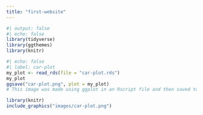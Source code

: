 ```yaml
---
title: "first-website"
---
```


```r
#| output: false
#| echo: false
library(tidyverse)
library(ggthemes)
library(knitr)
```

```r
#| echo: false
#| label: car-plot
my_plot <- read_rds(file = "car-plot.rds")
my_plot
ggsave("car-plot.png", plot = my_plot)
# This image was made using ggplot in an Rscript file and then saved to an object in a quarto document. I then used ggsave to save the image to a .png 
```

```r
library(knitr)
include_graphics("images/car-plot.png")
```

